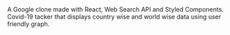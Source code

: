 <ProjectCard title="Foogle" link="https://foogle29.netlify.app/" bg="linear-gradient(to right, #D4145A 0%, #FBB03B 100%)">
A Google clone made with React, Web Search API and Styled Components.
</ProjectCard>
<ProjectCard title="Covid-19 Tracker" link="https://covidtracker29.netlify.app/" bg="linear-gradient(to right, #D4145A 0%, #FBB03B 100%)">
Covid-19 tacker that displays country wise and world wise data using user friendly graph.
</ProjectCard>